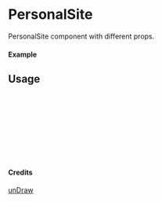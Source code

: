 
<Meta of={PersonalSite} title="unDraw/PersonalSite" />

# PersonalSite

PersonalSite component with different props.

#### Example

<Canvas of={PersonalSite.Primary} />

## Usage

```ts
import { PersonalSite } from "yadl-ui";

const Example = () => {
  return (
      <PersonalSite />
  );
};

export default Example;
```

#### Credits
[unDraw](https://undraw.co/illustrations)
